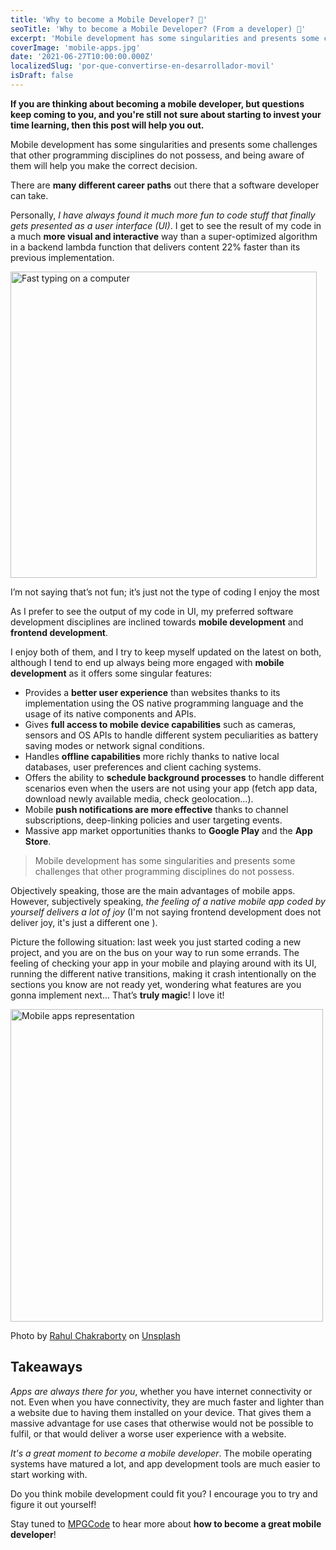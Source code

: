 ```yaml
---
title: 'Why to become a Mobile Developer? 📲'
seoTitle: 'Why to become a Mobile Developer? (From a developer) 📲'
excerpt: 'Mobile development has some singularities and presents some challenges that other programming disciplines do not possess, and being aware of them will help you make the correct decision.'
coverImage: 'mobile-apps.jpg'
date: '2021-06-27T10:00:00.000Z'
localizedSlug: 'por-que-convertirse-en-desarrollador-movil'
isDraft: false
---
```


**If you are thinking about becoming a mobile developer, but questions keep coming to you, and you're still not sure about starting to invest your time learning, then this post will help you out.**

Mobile development has some singularities and presents some challenges that other programming disciplines do not possess, and being aware of them will help you make the correct decision.

There are **many different career paths** out there that a software developer can take.

Personally, *I have always found it much more fun to code stuff that finally gets presented as a user interface (UI)*. I get to see the result of my code in a much **more visual and interactive** way than a super-optimized algorithm in a backend lambda function that delivers content 22% faster than its previous implementation.

<img src="fast-typing.gif" alt="Fast typing on a computer" width="490" />

I’m not saying that’s not fun; it’s just not the type of coding I enjoy the most <emoji src='sweat_smile' size={20} />

As I prefer to see the output of my code in UI, my preferred software development disciplines are inclined towards **mobile development** and **frontend development**.

I enjoy both of them, and I try to keep myself updated on the latest on both, although I tend to end up always being more engaged with **mobile development** as it offers some singular features:

- Provides a **better user experience** than websites thanks to its implementation using the OS native programming language and the usage of its native components and APIs.
- Gives **full access to mobile device capabilities** such as cameras, sensors and OS APIs to handle different system peculiarities as battery saving modes or network signal conditions.
- Handles **offline capabilities** more richly thanks to native local databases, user preferences and client caching systems.
- Offers the ability to **schedule background processes** to handle different scenarios even when the users are not using your app (fetch app data, download newly available media, check geolocation...).
- Mobile **push notifications are more effective** thanks to channel subscriptions, deep-linking policies and user targeting events.
- Massive app market opportunities thanks to **Google Play** and the **App Store**.

> Mobile development has some singularities and presents some challenges that other programming disciplines do not possess.

Objectively speaking, those are the main advantages of mobile apps. However, subjectively speaking, *the feeling of a native mobile app coded by yourself delivers a lot of joy* (I'm not saying frontend development does not deliver joy, it's just a different one <emoji src='smile' />).

Picture the following situation: last week you just started coding a new project, and you are on the bus on your way to run some errands. The feeling of checking your app in your mobile and playing around with its UI, running the different native transitions, making it crash intentionally on the sections you know are not ready yet, wondering what features are you gonna implement next... That’s **truly magic**! I love it!

<img src="mobile-apps.jpg" alt="Mobile apps representation" width="500" />

Photo by [Rahul Chakraborty](https://unsplash.com/@hckmstrrahul?utm_source=unsplash&amp;utm_medium=referral&amp;utm_content=creditCopyText) on [Unsplash](https://unsplash.com)

## Takeaways

*Apps are always there for you*, whether you have internet connectivity or not. Even when you have connectivity, they are much faster and lighter than a website due to having them installed on your device. That gives them a massive advantage for use cases that otherwise would not be possible to fulfil, or that would deliver a worse user experience with a website.

*It's a great moment to become a mobile developer*. The mobile operating systems have matured a lot, and app development tools are much easier to start working with.

Do you think mobile development could fit you? I encourage you to try and figure it out yourself!

Stay tuned to [MPGCode](https://mpgcode.com) to hear more about **how to become a great mobile developer**!
